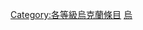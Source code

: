 {{empty category}}
{{Articles by Quality|topic=乌克兰|project=乌克兰|format=TOC}}
{{portal box|乌克兰}}
{{catmore1|[[WikiProject:乌克兰|WikiProject:乌克兰]]}}

[[Category:各等級烏克蘭條目|Category:各等級烏克蘭條目]]
[[Category:消歧義级條目|烏]]